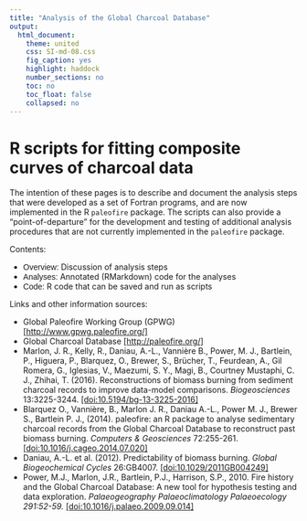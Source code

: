 ```yaml
---
title: "Analysis of the Global Charcoal Database"
output:
  html_document:
    theme: united
    css: SI-md-08.css
    fig_caption: yes
    highlight: haddock
    number_sections: no
    toc: no
    toc_float: false
    collapsed: no
---
```


# R scripts for fitting composite curves of charcoal data #

The intention of these pages is to describe and document the analysis steps that were developed as a set of Fortran programs, and are now implemented in the R `paleofire` package.  The scripts can also provide a "point-of-departure" for the development and testing of additional analysis procedures that are not currently implemented in the `paleofire` package.

Contents:

- <font face="sans-serif">Overview:</font>  Discussion of analysis steps
- <font face="sans-serif">Analyses:</font> Annotated (RMarkdown) code for the analyses
- <font face="sans-serif">Code:</font>  R code that can be saved and run as scripts

Links and other information sources:

- Global Paleofire Working Group (GPWG) [[http://www.gpwg.paleofire.org/]](http://www.gpwg.paleofire.org/)
- Global Charcoal Database [[http://paleofire.org/]](http://paleofire.org/)
- Marlon, J. R., Kelly, R., Daniau, A.-L., Vanni&egrave;re B., Power, M. J., Bartlein, P., Higuera, P., Blarquez, O., Brewer, S., Br&uuml;cher, T., Feurdean, A., Gil Romera, G., Iglesias, V., Maezumi, S. Y., Magi, B., Courtney Mustaphi, C. J., Zhihai, T. (2016). Reconstructions of biomass burning from sediment charcoal records to improve data-model comparisons. *Biogeosciences* 13:3225-3244. [[doi:10.5194/bg-13-3225-2016]](http://dx.doi.org/10.5194/bg-13-3225-2016)
- Blarquez O., Vanni&egrave;re, B., Marlon J. R., Daniau A.-L., Power M. J., Brewer S., Bartlein P. J., (2014). paleofire: an R package to analyse sedimentary charcoal records from the Global Charcoal Database to reconstruct past biomass burning. *Computers & Geosciences* 72:255-261. [[doi:10.1016/j.cageo.2014.07.020]](http://dx.doi.org/10.1016/j.cageo.2014.07.020)
- Daniau, A.-L. et al. (2012).  Predictability of biomass burning.  *Global Biogeochemical Cycles* 26:GB4007. [[doi:10.1029/2011GB004249]](http://dx.doi.org/10.1029/2011GB004249)
- Power, M.J., Marlon, J.R., Bartlein, P.J., Harrison, S.P., 2010. Fire history and the Global Charcoal Database: A new tool for hypothesis testing and data exploration. *Palaeogeography Palaeoclimatology Palaeoecology 291:52-59.* [[doi:10.1016/j.palaeo.2009.09.014]](http://dx.doi.org/10.1016/j.palaeo.2009.09.014)